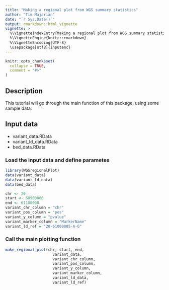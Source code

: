 ```yaml
---
title: "Making a regional plot from WGS summary statistics"
author: "Tim Majarian"
date: "`r Sys.Date()`"
output: rmarkdown::html_vignette
vignette: >
  %\VignetteIndexEntry{Making a regional plot from WGS summary statistics}
  %\VignetteEngine{knitr::rmarkdown}
  %\VignetteEncoding{UTF-8}
  \usepackage[utf8]{inputenc}
---
```


```r
knitr::opts_chunk$set(
  collapse = TRUE,
  comment = "#>"
)
```

## Description
This tutorial will go through the main function of this package, using some sample data.

## Input data
* variant_data.RData
* variant_ld_data.RData
* bed_data.RData

### Load the input data and define parametes
```r
library(WGSregionalPlot)
data(variant_data)
data(variant_ld_data)
data(bed_data)

chr <- 20
start <- 60900000
end <- 61100000
variant_chr_column = "chr"
variant_pos_column = "pos"
variant_y_column = "pvalue"
variant_marker_column = "MarkerName"
variant_ld_ref = "20-61000005-A-G"
```

### Call the main plotting function

```r
make_regional_plot(chr, start, end, 
                     variant_data,
                     variant_chr_column,
                     variant_pos_column,
                     variant_y_column,
                     variant_marker_column,
                     variant_ld_data,
                     variant_ld_ref)
```
